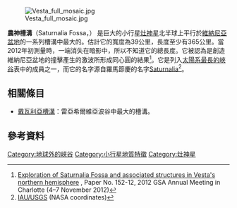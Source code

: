 [[File:Vesta_full_mosaic.jpg|thumb]]

'''農神槽溝'''（Saturnalia Fossa，{{IPAc-en|s|æ|t|ər|ˈ|n|eɪ|l|i|ə|_|ˈ|f|ɒ|s|ə}}） 是巨大的小行星[[灶神星|灶神星]]北半球上平行於[[維納尼亞盆地|維納尼亞盆地]]的一系列槽溝中最大的。估計它的寬度為39公里，長度至少有365公里。當2012年初測量時，一端消失在暗影中，所以不知道它的總長度。它被認為是創造維納尼亞盆地的撞擊產生的激波所形成同心圓的結果<ref>[https://gsa.confex.com/gsa/2012AM/finalprogram/abstract_209151.htm Exploration of Saturnalia Fossa and associated structures in Vesta's northern hemisphere] {{Wayback|url=https://gsa.confex.com/gsa/2012AM/finalprogram/abstract_209151.htm |date=20140203074541 }}, Paper No. 152-12, 2012 GSA Annual Meeting in Charlotte (4–7 November 2012)</ref>。它是列入[[太陽系最大的裂溝和峽谷列表|太陽系最長的峽谷]]表中的成員之一，而它的名字源自羅馬節慶的名字[[Saturnalia|Saturnalia]]<ref>[http://planetarynames.wr.usgs.gov/Feature/14912;jsessionid=1701b0012ee300e385522e34ff0b IAU/USGS] (NASA coordinates)</ref>。

== 相關條目 ==
*[[戴瓦利亞槽溝|戴瓦利亞槽溝]]：雷亞希爾維亞波谷中最大的槽溝。

== 參考資料 ==
{{reflist}}

[[Category:地球外的峽谷|Category:地球外的峽谷]]
[[Category:小行星地質特徵|Category:小行星地質特徵]]
[[Category:灶神星|Category:灶神星]]
{{stub}}